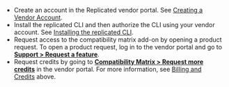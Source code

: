 * Create an account in the Replicated vendor portal. See [Creating a Vendor Account](/vendor/vendor-portal-creating-account).
* Install the replicated CLI and then authorize the CLI using your vendor account. See [Installing the replicated CLI](/reference/replicated-cli-installing).
* Request access to the compatibility matrix add-on by opening a product request. To open a product request, log in to the vendor portal and go to [**Support > Request a feature**](https://vendor.replicated.com/support?requestType=feature&productArea=vendor).
* Request credits by going to [**Compatibility Matrix > Request more credits**](https://vendor.replicated.com/compatibility-matrix) in the vendor portal. For more information, see [Billing and Credits](#billing-and-credits) above.